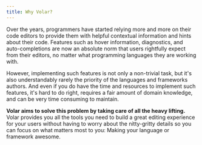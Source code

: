 ```yaml
---
title: Why Volar?
---
```


Over the years, programmers have started relying more and more on their code editors to provide them with helpful contextual information and hints about their code. Features such as hover information, diagnostics, and auto-completions are now an absolute norm that users rightfully expect from their editors, no matter what programming languages they are working with.

However, implementing such features is not only a non-trivial task, but it's also understandably rarely the priority of the languages and frameworks authors. And even if you do have the time and resources to implement such features, it's hard to do right, requires a fair amount of domain knowledge, and can be very time consuming to maintain.

**Volar aims to solve this problem by taking care of all the heavy lifting.** Volar provides you all the tools you need to build a great editing experience for your users without having to worry about the nitty-gritty details so you can focus on what matters most to you: Making your language or framework awesome.
